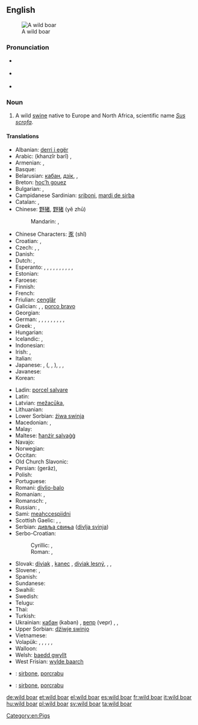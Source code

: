 {{wikipedia}}
==English==
[[Image:Zwijntje.JPG|thumb|A wild boar]]

===Pronunciation===
* {{a|US}} {{IPA|/ˈwaɪld ˈboɹ/}}
* {{a|RP}} {{IPA|/ˈwaɪld ˈbɔː/}}
* {{audio|en-uk-wild boar.ogg|Audio (UK)}}

===Noun===
{{en-noun|sg=[[wild]] [[boar]]}}

# A wild [[swine]] native to Europe and North Africa, scientific name ''[[Sus scrofa]]''.

====Translations====
{{trans-top|''Sus scrofa''}}
* Albanian: [[derri i egër]]
* Arabic: {{Arab|[[خنزير بري]]}} (khanzîr barî) {{m}}, {{t|ar|خنزير بري|m|tr=xanzīr bariyy|sc=Arab}}
* Armenian: {{t-|hy|վայրի խոզ|tr=vayri xoz}}, {{t-|hy|վարազ|tr=varaz}}
* Basque: {{t|eu|basurde}}
* Belarusian: [[кабан]], [[дзік]], {{t|be|кабан|m|tr=kabán|sc=Cyrl}}, {{t|be|дзік|m|tr=dzik|sc=Cyrl}}
* Breton: [[hoc’h gouez]]
* Bulgarian: {{t|bg|дива свиня|tr=diva svinja|f}}, {{t|bg|глиган|m}}
* Campidanese Sardinian: [[sriboni]], [[mardi de sirba]]
* Catalan: {{t|ca|senglar|m}}, {{t|ca|porc senglar|m}}
* Chinese: [[野猪]], [[野猪]] (yě zhū)
*: Mandarin: {{t|zh|野豬|sc=Hani}}, {{t|zh|野猪|tr=yězhū|sc=Hani}}
* Chinese Characters: [[豕]] (shǐ)
* Croatian: {{t|hr|divlja svinja}} {{g|hr}}, {{t-|hr|vepar|m}}
* Czech: {{t-|cs|divočák|m}}, {{t|cs|kanec|m}}, {{t|cs|prase divoké}} {{g|cs}}
* Danish: {{t-|da|vildsvin|c}}
* Dutch: {{t+|nl|everzwijn|n}}, {{t+|nl|wild zwijn|n}}
* Esperanto:  {{qualifier|♂♀}} {{t-|eo|apro}}, {{qualifier|♂}} {{t-|eo|virapro}}, {{qualifier|♀}} {{t-|eo|aprino}}, {{qualifier|♂♀ offspring}} {{t-|eo|aprido}}, {{qualifier|♂ offspring}} {{t-|eo|viraprido}}, {{qualifier|♀ offspring}} {{t-|eo|apridino}}, {{qualifier|♂♀}} {{t|eo|sovaĝa porko}}, {{qualifier|♂}} {{t|eo|sovaĝa virporko}},  {{qualifier|♀}} {{t|eo|sovaĝa porkino}},  {{qualifier|♂♀}} {{t|eo|sovaĝa porkido}},  {{qualifier|♂}} {{t|eo|sovaĝa virporkido}} {{qualifier|♀}} {{t|eo|sovaĝa porkidino}}
* Estonian: {{t-|et|metssiga}}
* Faroese: {{t|fo|villsvín}}
* Finnish: {{t-|fi|villisika}}
* French: {{t+|fr|sanglier|m}}
* Friulian: [[cenglâr]]
* Galician: {{t+|gl|xabaril|m|xs=Galician}}, {{t-|gl|xabarín|m|xs=Galician}}, [[porco bravo]] {{m}}
* Georgian: {{t|ka|ქოს­მე­ნი|tr=kosmeni|sc=Geor}}
* German: {{qualifier|♂♀}} {{t+|de|Wildschwein|n}}, {{qualifier|collective ♂♀}} {{t-|de|Wildschweinrudel|n}}, {{t-|de|Wildeber|m}}, {{t-|de|Wildsau|f}}, {{qualifier|from [[DWB]]}} {{t-|de|Bacher|m}}, {{t-|de|Keiler|m}}, {{t-|de|Bache|f}}, {{qualifier|hunting, collective ♂♀}} {{t-|de|Schwarzwild|n}}, {{qualifier|♂♀ young offspring}} {{t-|de|Frischling|m}}, {{qualifier|colloquial ♂♀}} {{t+|de|Schwarzkittel|n}}
* Greek: {{t+|el|κάπρος|m|tr=kápros}}, {{t+|el|αγριογούρουνο|n|tr=agriogúruno}}
* Hungarian: {{t+|hu|vaddisznó}}
* Icelandic: {{t-|is|villisvín|n}}, {{t-|is|villigöltur|m}}
* Indonesian: {{t-|id|babi hutan|xs=Indonesian}}
* Irish: {{t|ga|torc|m}}, {{t|ga|torc allta|m}}
* Italian: {{t+|it|cinghiale|m}}
* Japanese: {{t|ja|野猪|tr=yacho}}, {{t|ja|猪}} ({{t|ja|いのしし}}, {{t|ja|イノシシ}}, {{t|ja|inoshishi}}), {{t|ja|野猪|tr=やちょ, yacho|sc=Jpan}}, {{t|ja|猪|tr=いのしし, inoshishi|sc=Jpan}}, {{t|ja|イノシシ|tr=inoshishi|sc=Jpan}}
* Javanese: {{t-|jv|celeng|xs=Javanese}}
* Korean: {{t|ko|멧돼지|tr=metdwaeji}}
{{trans-mid}}
* Ladin: [[porcel salvare]]
* Latin: {{t|la|aper|m}}
* Latvian: [[mežacūka]], {{t|lv|mežacūka}}
* Lithuanian: {{t+|lt|šernas|xs=Lithuanian}}
* Lower Sorbian: [[źiwa swinja]]
* Macedonian: {{t|mk|дива свиња|tr=diva svinja|f}}, {{t-|mk|вепар|m|tr=vépar}}
* Malay: {{t|ms|babi hutan}}
* Maltese: [[ħanżir salvaġġ]]
* Navajo: {{tø|nv|bisóodi ałchiní}}
* Norwegian: {{t+|no|villsvin|n}}
* Occitan: {{t+|oc|singlar|m|xs=Occitan}}
* Old Church Slavonic: {{tø|cu|вєпрь|m|tr=veprĭ|sc=Cyrs}}
* Persian: {{fa-Arab|[[گراز]]}} (gerâz), {{t|fa|گراز|tr=gerâz|sc=fa-Arab}}
* Polish: {{t+|pl|dzik|m}}
* Portuguese: {{t+|pt|javali|m}}
* Romani: [[divlio-balo]] {{m}}
* Romanian: {{t-|ro|mistreț}}, {{t-|ro|vier}}
* Romansch: {{t|rm|ver|m}}, {{t|rm|portg selvadi|m}}
* Russian: {{t+|ru|кабан|m|tr=kabán}}, {{t+|ru|вепрь|m|tr=vépr'}}
* Sami: [[meahccespiidni]]
* Scottish Gaelic: {{t-|gd|torc|m|xs=Scottish Gaelic}}, {{t-|gd|torc allaidh|m|xs=Scottish Gaelic}}, {{t-|gd|torc fiadhaich|m|xs=Scottish Gaelic}}
* Serbian: [[дивљa свиња]] ([[divlja svinja]])
* Serbo-Croatian:
*: Cyrillic: {{t|sh|дивљa свиња|f}}, {{t|sh|вепар|m}}
*: Roman: {{t|sh|divlja svinja|f}}, {{t|sh|vepar|m}}
* Slovak: [[diviak]] {{m}}, [[kanec]] {{m}}, [[diviak lesný]], {{t|sk|diviak|m}}, {{t|sk|kanec|m}}, {{t|sk|diviak lesný|m}}
* Slovene: {{t|sl|divji prašič|m}}, {{t+|sl|merjasec|m}}
* Spanish: {{t+|es|jabalí|m}}
* Sundanese: {{t+|su|bagong|xs=Sundanese}}
* Swahili: {{t|sw|jivi}}
* Swedish: {{t+|sv|vildsvin|c}}
* Telugu: {{t+|te|అడవిపంది|tr=adavi-paMdi}}
* Thai: {{t|th|หมูป่า}}
* Turkish: {{t+|tr|yaban domuzu}}
* Ukrainian: [[кабан]] (kaban) {{m}}, [[вепр]] (vepr) {{m}}, {{t|uk|кабан|m|tr=kabán|sc=Cyrl}}, {{t|uk|вепр|m|tr=vepr|sc=Cyrl}}
* Upper Sorbian: [[dźiwje swinjo]]
* Vietnamese: {{t+|vi|lợn rừng|xs=Vietnamese}}
* Volapük: {{qualifier|[[♂]][[♀]]}} {{t+|vo|saglied}}, {{qualifier|♂}} {{t+|vo|hisaglied}}, {{qualifier|♀}} {{t+|vo|jisaglied}}, {{qualifier|♂♀ offspring}} {{t-|vo|sagliedül}}, {{qualifier|♂ offspring}} {{t-|vo|hisagliedül}}, {{qualifier|♀ offspring}} {{t-|vo|jisagliedül}}
* Walloon: {{t|wa|singlé}}
* Welsh: [[baedd gwyllt]]
* West Frisian: [[wylde baarch]]
{{trans-bottom}}

{{checktrans-top}}
* {{ttbc|sdn}}: [[sirbone]], [[porcrabu]] {{m}}
{{trans-mid}}
* {{ttbc|sdc}}: [[sirbone]], [[porcrabu]] {{m}}
{{trans-bottom}}

{{commons}}

[[Category:en:Pigs]]

[[de:wild boar]]
[[et:wild boar]]
[[el:wild boar]]
[[es:wild boar]]
[[fr:wild boar]]
[[it:wild boar]]
[[hu:wild boar]]
[[pl:wild boar]]
[[sv:wild boar]]
[[ta:wild boar]]
